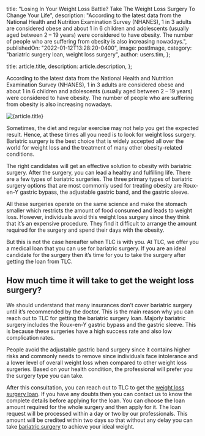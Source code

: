 
  title:
    "Losing In Your Weight Loss Battle? Take The Weight Loss Surgery To Change Your Life",
  description:
    "According to the latest data from the National Health and Nutrition Examination Survey (NHANES), 1 in 3 adults are considered obese and about 1 in 6 children and adolescents (usually aged between 2 – 19 years) were considered to have obesity. The number of people who are suffering from obesity is also increasing nowadays.",
  publishedOn: "2022-01-12T13:28:20-0400",
  image: postImage,
  category: "bariatric surgery loan, weight loss surgery",
  author: users.tim,
};

  title: article.title,
  description: article.description,
};


According to the latest data from the National Health and Nutrition Examination Survey (NHANES), 1 in 3 adults are considered obese and about 1 in 6 children and adolescents (usually aged between 2 – 19 years) were considered to have obesity. The number of people who are suffering from obesity is also increasing nowadays.

<Image src={postImage} alt={article.title} />

Sometimes, the diet and regular exercise may not help you get the expected result. Hence, at these times all you need is to look for weight loss surgery. Bariatric surgery is the best choice that is widely accepted all over the world for weight loss and the treatment of many other obesity-related conditions.

The right candidates will get an effective solution to obesity with bariatric surgery. After the surgery, you can lead a healthy and fulfilling life. There are a few types of bariatric surgeries. The three primary types of bariatric surgery options that are most commonly used for treating obesity are Roux-en-Y gastric bypass, the adjustable gastric band, and the gastric sleeve.

All these surgeries operate on the same science and make the stomach smaller which restricts the amount of food consumed and leads to weight loss. However, individuals avoid this weight loss surgery since they think that it’s an expensive procedure. They find it difficult to arrange the amount required for the surgery and spend their days with the obesity.

But this is not the case hereafter when TLC is with you. At TLC, we offer you a medical loan that you can use for bariatric surgery. If you are an ideal candidate for the surgery then it’s time for you to take the surgery after getting the loan from TLC.

## How much time it will take to get the weight loss surgery?

We should understand that many insurances don’t cover bariatric surgery until it’s recommended by the doctor. This is the main reason why you can reach out to TLC for getting the bariatric surgery loan. Majorly bariatric surgery includes the Roux-en-Y gastric bypass and the gastric sleeve. This is because these surgeries have a high success rate and also low complication rates.

People avoid the adjustable gastric band surgery since it contains higher risks and commonly needs to remove since individuals face intolerance and a lower level of overall weight loss when compared to other weight loss surgeries. Based on your health condition, the professional will prefer you the surgery type you can take.

After this consultation, you can reach out to TLC to get the [weight loss surgery loan](https://tlc.com.au/weight-loss-surgery-harmonal-changes/). If you have any doubts then you can contact us to know the complete details before applying for the loan. You can choose the loan amount required for the whole surgery and then apply for it. The loan request will be processed within a day or two by our professionals. This amount will be credited within two days so that without any delay you can take [bariatric surgery](https://medical.tlc.com.au/bariatric-surgery/) to achieve your ideal weight.
